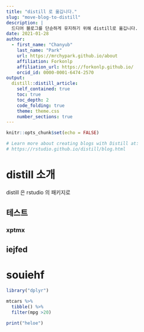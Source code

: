 ```yaml
---
title: "distill 로 옮깁니다."
slug: "move-blog-to-distill"
description: |
  드디어 블로그를 단순하게 유지하기 위해 distill로 옮깁니다.
date: 2021-01-28
author:
  - first_name: "Chanyub"
    last_name: "Park"
    url: https://mrchypark.github.io/about
    affiliation: Forkonlp
    affiliation_url: https://forkonlp.github.io/
    orcid_id: 0000-0001-6474-2570
output:
  distill::distill_article:
    self_contained: true
    toc: true
    toc_depth: 2
    code_folding: true
    theme: theme.css
    number_sections: true
---
```


```r
knitr::opts_chunk$set(echo = FALSE)

# Learn more about creating blogs with Distill at:
# https://rstudio.github.io/distill/blog.html

```

# distill 소개

distill 은 rstudio 의 패키지로 

## 테스트

### xptmx

## iejfed


# souiehf


```r
library("dplyr")

mtcars %>% 
  tibble() %>% 
  filter(mpg >20)

print("heloe")
```
